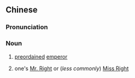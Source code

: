 ==Chinese==
{{zh-forms|type=22}}

===Pronunciation===
{{zh-pron
|m=zhēnmìng tiānzǐ
|c=zan1 ming6 tin1 zi2
|cat=n
}}

===Noun===
{{zh-noun}}

# {{lb|zh|historical}} [[preordained]] [[emperor]]
# one's [[Mr. Right]] or (''less commonly'') [[Miss Right]]